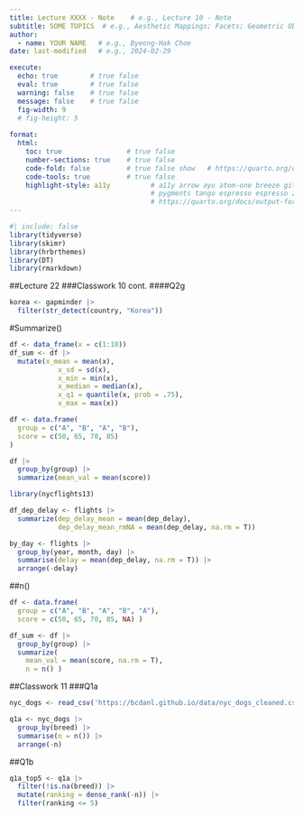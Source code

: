 ```yaml
---
title: Lecture XXXX - Note    # e.g., Lecture 10 - Note
subtitle: SOME TOPICS  # e.g., Aesthetic Mappings; Facets; Geometric Objects 
author: 
  - name: YOUR NAME   # e.g., Byeong-Hak Choe
date: last-modified   # e.g., 2024-02-29

execute: 
  echo: true        # true false
  eval: true        # true false
  warning: false    # true false
  message: false    # true false
  fig-width: 9
  # fig-height: 5
  
format: 
  html:
    toc: true                # true false
    number-sections: true    # true false
    code-fold: false         # true false show   # https://quarto.org/docs/output-formats/html-code.html
    code-tools: true         # true false
    highlight-style: a11y          # a11y arrow ayu atom-one breeze github gruvbox tango espresso
                                   # pygments tango espresso espresso zenburn kate nord
                                   # https://quarto.org/docs/output-formats/html-code.html#highlighting
---
```



```r
#| include: false
library(tidyverse)
library(skimr)
library(hrbrthemes)
library(DT)
library(rmarkdown)

```

##Lecture 22
###Classwork 10 cont.
####Q2g
```r
korea <- gapminder |> 
  filter(str_detect(country, "Korea"))
```

#Summarize()
```r
df <- data_frame(x = c(1:10))
df_sum <- df |> 
  mutate(x_mean = mean(x),
            x_sd = sd(x),
            x_min = min(x),
            x_median = median(x),
            x_q1 = quantile(x, prob = .75),
            x_max = max(x))
```

```r
df <- data.frame(
  group = c("A", "B", "A", "B"),
  score = c(50, 65, 70, 85)
)

df |> 
  group_by(group) |> 
  summarize(mean_val = mean(score))
```

```r
library(nycflights13)

df_dep_delay <- flights |> 
  summarize(dep_delay_mean = mean(dep_delay),
            dep_delay_mean_rmNA = mean(dep_delay, na.rm = T))
```

```r
by_day <- flights |> 
  group_by(year, month, day) |> 
  summarise(delay = mean(dep_delay, na.rm = T)) |> 
  arrange(-delay)
```

##n()
```r
df <- data.frame(
  group = c("A", "B", "A", "B", "A"),
  score = c(50, 65, 70, 85, NA) )

df_sum <- df |> 
  group_by(group) |> 
  summarize(
    mean_val = mean(score, na.rm = T),
    n = n() )
```

##Classwork 11 
###Q1a
```r
nyc_dogs <- read_csv('https://bcdanl.github.io/data/nyc_dogs_cleaned.csv')

q1a <- nyc_dogs |> 
  group_by(breed) |> 
  summarise(n = n()) |> 
  arrange(-n)
```

##Q1b
```r
q1a_top5 <- q1a |> 
  filter(!is.na(breed)) |> 
  mutate(ranking = dense_rank(-n)) |> 
  filter(ranking <= 5)
```
